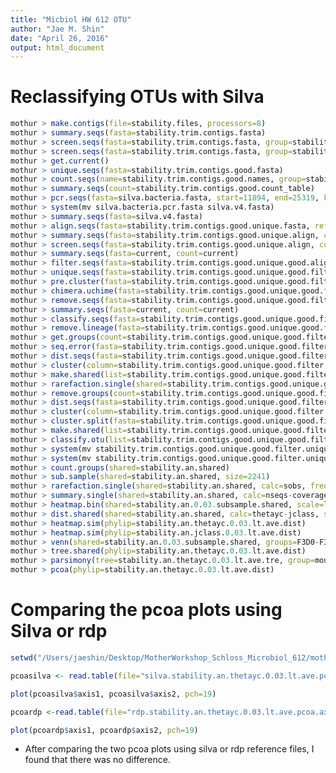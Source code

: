 ```yaml
---
title: "Micbiol HW 612 OTU"
author: "Jae M. Shin"
date: "April 26, 2016"
output: html_document
---
```


# Reclassifying OTUs with Silva

```r
mothur > make.contigs(file=stability.files, processors=8)
mothur > summary.seqs(fasta=stability.trim.contigs.fasta)
mothur > screen.seqs(fasta=stability.trim.contigs.fasta, group=stability.contigs.groups, maxambig=0, maxlength=275)
mothur > screen.seqs(fasta=stability.trim.contigs.fasta, group=stability.contigs.groups, summary=stability.trim.contigs.summary, maxambig=0, maxlength=275)
mothur > get.current()
mothur > unique.seqs(fasta=stability.trim.contigs.good.fasta)
mothur > count.seqs(name=stability.trim.contigs.good.names, group=stability.contigs.good.groups)
mothur > summary.seqs(count=stability.trim.contigs.good.count_table)
mothur > pcr.seqs(fasta=silva.bacteria.fasta, start=11894, end=25319, keepdots=F, processors=8)
mothur > system(mv silva.bacteria.pcr.fasta silva.v4.fasta)
mothur > summary.seqs(fasta=silva.v4.fasta)
mothur > align.seqs(fasta=stability.trim.contigs.good.unique.fasta, reference=silva.v4.fasta)
mothur > summary.seqs(fasta=stability.trim.contigs.good.unique.align, count=stability.trim.contigs.good.count_table)
mothur > screen.seqs(fasta=stability.trim.contigs.good.unique.align, count=stability.trim.contigs.good.count_table, summary=stability.trim.contigs.good.unique.summary, start=1968, end=11550, maxhomop=8)
mothur > summary.seqs(fasta=current, count=current)
mothur > filter.seqs(fasta=stability.trim.contigs.good.unique.good.align, vertical=T, trump=.)
mothur > unique.seqs(fasta=stability.trim.contigs.good.unique.good.filter.fasta, count=stability.trim.contigs.good.good.count_table)
mothur > pre.cluster(fasta=stability.trim.contigs.good.unique.good.filter.unique.fasta, count=stability.trim.contigs.good.unique.good.filter.count_table, diffs=2)
mothur > chimera.uchime(fasta=stability.trim.contigs.good.unique.good.filter.unique.precluster.fasta, count=stability.trim.contigs.good.unique.good.filter.unique.precluster.count_table, dereplicate=t)
mothur > remove.seqs(fasta=stability.trim.contigs.good.unique.good.filter.unique.precluster.fasta, accnos=stability.trim.contigs.good.unique.good.filter.unique.precluster.denovo.uchime.accnos)
mothur > summary.seqs(fasta=current, count=current)
mothur > classify.seqs(fasta=stability.trim.contigs.good.unique.good.filter.unique.precluster.pick.fasta, count=stability.trim.contigs.good.unique.good.filter.unique.precluster.denovo.uchime.pick.count_table, reference=silva.bacteria.fasta, taxonomy=silva.bacteria.silva.tax, cutoff=80)
mothur > remove.lineage(fasta=stability.trim.contigs.good.unique.good.filter.unique.precluster.pick.fasta, count=stability.trim.contigs.good.unique.good.filter.unique.precluster.denovo.uchime.pick.count_table, taxonomy=stability.trim.contigs.good.unique.good.filter.unique.precluster.pick.silva.wang.taxonomy, taxon=Chloroplast-Mitochondria-unknown-Archaea-Eukaryota)
mothur > get.groups(count=stability.trim.contigs.good.unique.good.filter.unique.precluster.denovo.uchime.pick.pick.count_table, fasta=stability.trim.contigs.good.unique.good.filter.unique.precluster.pick.pick.fasta, groups=Mock)
mothur > seq.error(fasta=stability.trim.contigs.good.unique.good.filter.unique.precluster.pick.pick.pick.fasta, count=stability.trim.contigs.good.unique.good.filter.unique.precluster.denovo.uchime.pick.pick.pick.count_table, reference=HMP_MOCK.v35.fasta, aligned=F)
mothur > dist.seqs(fasta=stability.trim.contigs.good.unique.good.filter.unique.precluster.pick.pick.pick.fasta, cutoff=0.20)
mothur > cluster(column=stability.trim.contigs.good.unique.good.filter.unique.precluster.pick.pick.pick.dist, count=stability.trim.contigs.good.unique.good.filter.unique.precluster.denovo.uchime.pick.pick.pick.count_table)
mothur > make.shared(list=stability.trim.contigs.good.unique.good.filter.unique.precluster.pick.pick.pick.an.unique_list.list, count=stability.trim.contigs.good.unique.good.filter.unique.precluster.denovo.uchime.pick.pick.pick.count_table, label=0.03)
mothur > rarefaction.single(shared=stability.trim.contigs.good.unique.good.filter.unique.precluster.pick.pick.pick.an.unique_list.shared)
mothur > remove.groups(count=stability.trim.contigs.good.unique.good.filter.unique.precluster.denovo.uchime.pick.pick.count_table, fasta=stability.trim.contigs.good.unique.good.filter.unique.precluster.pick.pick.fasta, taxonomy=stability.trim.contigs.good.unique.good.filter.unique.precluster.pick.silva.wang.pick.taxonomy, groups=Mock)
mothur > dist.seqs(fasta=stability.trim.contigs.good.unique.good.filter.unique.precluster.pick.pick.pick.fasta, cutoff=0.20)
mothur > cluster(column=stability.trim.contigs.good.unique.good.filter.unique.precluster.pick.pick.pick.dist, count=stability.trim.contigs.good.unique.good.filter.unique.precluster.denovo.uchime.pick.pick.pick.count_table)
mothur > cluster.split(fasta=stability.trim.contigs.good.unique.good.filter.unique.precluster.pick.pick.pick.fasta, count=stability.trim.contigs.good.unique.good.filter.unique.precluster.denovo.uchime.pick.pick.pick.count_table, taxonomy=stability.trim.contigs.good.unique.good.filter.unique.precluster.pick.silva.wang.pick.pick.taxonomy, splitmethod=classify, taxlevel=4, cutoff=0.15)
mothur > make.shared(list=stability.trim.contigs.good.unique.good.filter.unique.precluster.pick.pick.pick.an.unique_list.list, count=stability.trim.contigs.good.unique.good.filter.unique.precluster.denovo.uchime.pick.pick.pick.count_table, label=0.03)
mothur > classify.otu(list=stability.trim.contigs.good.unique.good.filter.unique.precluster.pick.pick.pick.an.unique_list.list, count=stability.trim.contigs.good.unique.good.filter.unique.precluster.denovo.uchime.pick.pick.pick.count_table, taxonomy=stability.trim.contigs.good.unique.good.filter.unique.precluster.pick.silva.wang.pick.pick.taxonomy, label=0.03)
mothur > system(mv stability.trim.contigs.good.unique.good.filter.unique.precluster.pick.pick.pick.an.unique_list.shared stability.an.shared)
mothur > system(mv stability.trim.contigs.good.unique.good.filter.unique.precluster.pick.pick.pick.an.unique_list.0.03.cons.taxonomy stability.an.cons.taxonomy)
mothur > count.groups(shared=stability.an.shared)
mothur > sub.sample(shared=stability.an.shared, size=2241)
mothur > rarefaction.single(shared=stability.an.shared, calc=sobs, freq=100)
mothur > summary.single(shared=stability.an.shared, calc=nseqs-coverage-sobs-invsimpson, subsample=2441)
mothur > heatmap.bin(shared=stability.an.0.03.subsample.shared, scale=log2, numotu=50) 
mothur > dist.shared(shared=stability.an.shared, calc=thetayc-jclass, subsample=2241)
mothur > heatmap.sim(phylip=stability.an.thetayc.0.03.lt.ave.dist)
mothur > heatmap.sim(phylip=stability.an.jclass.0.03.lt.ave.dist)
mothur > venn(shared=stability.an.0.03.subsample.shared, groups=F3D0-F3D1-F3D2-F3D3)
mothur > tree.shared(phylip=stability.an.thetayc.0.03.lt.ave.dist)
mothur > parsimony(tree=stability.an.thetayc.0.03.lt.ave.tre, group=mouse.time.design,  groups=all)
mothur > pcoa(phylip=stability.an.thetayc.0.03.lt.ave.dist)


```

# Comparing the pcoa plots using Silva or rdp

```r
setwd("/Users/jaeshin/Desktop/MotherWorkshop_Schloss_Microbiol_612/mothur_HW")

pcoasilva <- read.table(file="silva.stability.an.thetayc.0.03.lt.ave.pcoa.axes", header=T)

plot(pcoasilva$axis1, pcoasilva$axis2, pch=19)

pcoardp <-read.table(file="rdp.stability.an.thetayc.0.03.lt.ave.pcoa.axes", header=T)

plot(pcoardp$axis1, pcoardp$axis2, pch=19)
```


* After comparing the two pcoa plots using silva or rdp reference files, I found that there was no difference. 
